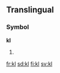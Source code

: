 ==Translingual==

===Symbol===
'''kl'''

# {{SI-unit-abb2|kilo|liter|litre|[[fluid measure]]}}

[[fr:kl]]
[[sd:kl]]
[[fi:kl]]
[[sv:kl]]